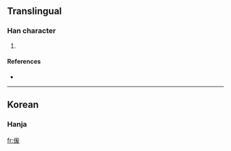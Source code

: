==Translingual==

===Han character===
{{Han char|rn=9|rad=人|as=06|sn=8|four=|canj=人戈大水 (OIKE)}}

# {{defn|Han}}

====References====
* {{Han ref|kx=0102.291|dkj=|dj=|hdz=|uh=3453|ud=13395|bh=|bd=}}
----

==Korean==

===Hanja===
{{ko-hanja|hangeul=준|rv=jun|mr=chun|y=cwun|eumhun=준걸|ehrv=jun-geol|ehmr=chun'gŏl|ehy=cwunkel}}

[[fr:㑓]]